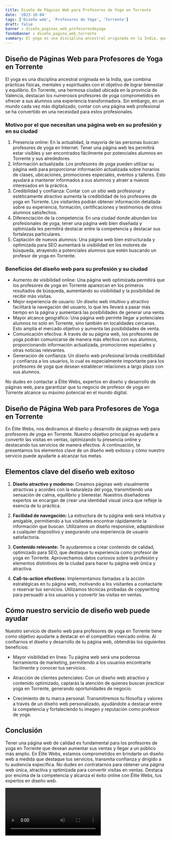 ```yaml
---
title: Diseño de Páginas Web para Profesores de Yoga en Torrente
date: '2023-10-04'
tags: ['Diseño web', 'Profesores de Yoga', 'Torrente']
draft: false
banner : diseño_paginas_web_profesoresdeyoga
fondoBanner : diseño_pagina_web_torrente
summary: El yoga es una disciplina ancestral originada en la India, que combina prácticas físicas, mentales y espirituales con el objetivo de lograr bienestar y equilibrio. En Torrente, una hermosa ciudad ubicada en la provincia de Valencia, destacan los numerosos profesores de yoga comprometidos en ofrecer a sus alumnos una experiencia transformadora. Sin embargo, en un mundo cada vez más digitalizado, contar con una página web profesional se ha convertido en una necesidad para estos profesionales.
---
```


## Diseño de Páginas Web para Profesores de Yoga en Torrente

El yoga es una disciplina ancestral originada en la India, que combina prácticas físicas, mentales y espirituales con el objetivo de lograr bienestar y equilibrio. En Torrente, una hermosa ciudad ubicada en la provincia de Valencia, destacan los numerosos profesores de yoga comprometidos en ofrecer a sus alumnos una experiencia transformadora. Sin embargo, en un mundo cada vez más digitalizado, contar con una página web profesional se ha convertido en una necesidad para estos profesionales.

### Motivo por el que necesitan una página web en su profesión y en su ciudad

1. Presencia online: En la actualidad, la mayoría de las personas buscan profesores de yoga en Internet. Tener una página web les permitirá estar visibles y ser encontrados fácilmente por potenciales alumnos en Torrente y sus alrededores.
2. Información actualizada: Los profesores de yoga pueden utilizar su página web para proporcionar información actualizada sobre horarios de clases, ubicaciones, promociones especiales, eventos y talleres. Esto ayudará a mantener informados a sus alumnos y atraer a nuevos interesados en la práctica.
3. Credibilidad y confianza: Contar con un sitio web profesional y estéticamente atractivo aumenta la credibilidad de los profesores de yoga en Torrente. Los visitantes podrán obtener información detallada sobre su experiencia, formación, certificaciones y testimonios de otros alumnos satisfechos.
4. Diferenciación de la competencia: En una ciudad donde abundan los profesionales de yoga, tener una página web bien diseñada y optimizada les permitirá destacar entre la competencia y destacar sus fortalezas particulares.
5. Captación de nuevos alumnos: Una página web bien estructurada y optimizada para SEO aumentará la visibilidad en los motores de búsqueda, atrayendo a potenciales alumnos que estén buscando un profesor de yoga en Torrente.

### Beneficios del diseño web para su profesión y su ciudad

- Aumento de visibilidad online: Una página web optimizada permitirá que los profesores de yoga en Torrente aparezcan en los primeros resultados de búsqueda, aumentando su visibilidad y la posibilidad de recibir más visitas.
- Mejor experiencia de usuario: Un diseño web intuitivo y atractivo facilitará la navegación del usuario, lo que les llevará a pasar más tiempo en la página y aumentará las posibilidades de generar una venta.
- Mayor alcance geográfico: Una página web permite llegar a potenciales alumnos no solo en Torrente, sino también en localidades cercanas. Esto amplía el mercado objetivo y aumenta las posibilidades de venta.
- Comunicación efectiva: A través de su página web, los profesores de yoga podrán comunicarse de manera más efectiva con sus alumnos, proporcionando información actualizada, promociones especiales y otras noticias relevantes.
- Generación de confianza: Un diseño web profesional brinda credibilidad y confianza a los usuarios, lo cual es especialmente importante para los profesores de yoga que desean establecer relaciones a largo plazo con sus alumnos.

No dudes en contactar a Élite Webs, expertos en diseño y desarrollo de páginas web, para garantizar que tu negocio de profesor de yoga en Torrente alcance su máximo potencial en el mundo digital.

<GifSeo />

<Cta />

## Diseño de Página Web para Profesores de Yoga en Torrente

En Élite Webs, nos dedicamos al diseño y desarrollo de páginas web para profesores de yoga en Torrente. Nuestro objetivo principal es ayudarte a convertir las visitas en ventas, optimizando tu presencia online y destacando tus servicios de manera efectiva. A continuación, te presentamos los elementos clave de un diseño web exitoso y cómo nuestro servicio puede ayudarte a alcanzar tus metas.

## Elementos clave del diseño web exitoso

1. **Diseño atractivo y moderno:** Creamos páginas web visualmente atractivas y acordes con la naturaleza del yoga, transmitiendo una sensación de calma, equilibrio y bienestar. Nuestros diseñadores expertos se encargan de crear una identidad visual única que refleje la esencia de tu práctica.

2. **Facilidad de navegación:** La estructura de tu página web será intuitiva y amigable, permitiendo a tus visitantes encontrar rápidamente la información que buscan. Utilizamos un diseño responsive, adaptándose a cualquier dispositivo y asegurando una experiencia de usuario satisfactoria.

3. **Contenido relevante:** Te ayudaremos a crear contenido de calidad, optimizado para SEO, que destaque tu experiencia como profesor de yoga en Torrente. Aprovechamos datos curiosos sobre la profesión y elementos distintivos de la ciudad para hacer tu página web única y atractiva.

4. **Call-to-action efectivos:** Implementamos llamadas a la acción estratégicas en tu página web, motivando a los visitantes a contactarte o reservar tus servicios. Utilizamos técnicas probadas de copywriting para persuadir a los usuarios y convertir las visitas en ventas.

## Cómo nuestro servicio de diseño web puede ayudar

Nuestro servicio de diseño web para profesores de yoga en Torrente tiene como objetivo ayudarte a destacar en el competitivo mercado online. Al confiarnos el diseño y desarrollo de tu página web, obtendrás los siguientes beneficios:

- Mayor visibilidad en línea: Tu página web será una poderosa herramienta de marketing, permitiendo a los usuarios encontrarte fácilmente y conocer tus servicios.

- Atracción de clientes potenciales: Con un diseño web atractivo y contenido optimizado, captarás la atención de quienes buscan practicar yoga en Torrente, generando oportunidades de negocio.

- Crecimiento de tu marca personal: Transmitiremos tu filosofía y valores a través de un diseño web personalizado, ayudándote a destacar entre la competencia y fortaleciendo tu imagen y reputación como profesor de yoga.

## Conclusión

Tener una página web de calidad es fundamental para los profesores de yoga en Torrente que desean aumentar sus ventas y llegar a un público más amplio. En Élite Webs, estamos comprometidos en brindarte un diseño web a medida que destaque tus servicios, transmita confianza y dirigido a tu audiencia específica. No dudes en contratarnos para obtener una página web única, atractiva y optimizada para convertir visitas en ventas. Destaca por encima de la competencia y alcanza el éxito online con Élite Webs, tus expertos en diseño web.

<Video />

<CtaBot job='Profesores de Yoga' city='Torrente'/>

<Gmaps query='Torrente+españa+maps' />